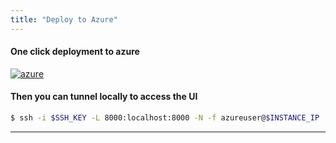 ```yaml
---
title: "Deploy to Azure"
---
```


#### One click deployment to azure

[![azure](https://aka.ms/deploytoazurebutton "Deploy To Azure")](https://portal.azure.com/#create/Microsoft.Template/uri/https%3A%2F%2Fraw.githubusercontent.com%2Fmetlo-labs%2Fmetlo%2Fmaster%2Fdeploy%2Fazure%2Fdeployment.json)

#### Then you can tunnel locally to access the UI

```bash Bash
$ ssh -i $SSH_KEY -L 8000:localhost:8000 -N -f azureuser@$INSTANCE_IP
```

---

